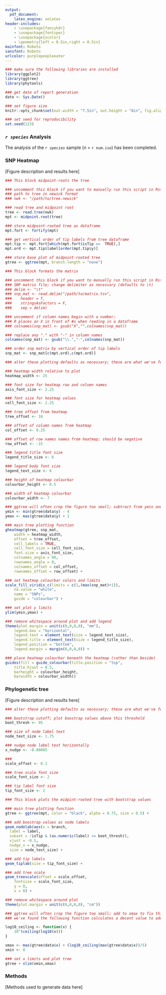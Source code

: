 ```yaml
---
output:
  pdf_document:
    latex_engine: xelatex
header-includes:
    - \usepackage{fancyhdr}
    - \usepackage{fontspec}
    - \usepackage{xcolor}
    - \geometry{left = 0.5in,right = 0.5in}
mainfont: Roboto
sansfont: Roboto
urlcolor: purplepeopleeater
---
```

<!-- define color and adjust lengths for header and footer-->
\definecolor{purplepeopleeater}{RGB}{106,13,75}
\addtolength{\headheight}{3.0cm}
\addtolength{\topmargin}{-0.5in}
\addtolength{\footskip}{-0.225in}

<!-- % setup header -->
\pagestyle{fancy}
\fancyhf{}

<!-- header content -->
<!-- Uncomment the line of code below to include a header -->
<!-- \fancyhead[L]{\raisebox{-0.25\height}{\includegraphics[height = 2.5cm]{path_to_your_header_here.png}}} -->
\fancyhead[R]{\Huge Genomic Clustering Report\\
\Large `r paste(Sys.Date())`}

<!-- create red header line -->
\renewcommand{\headrulewidth}{1pt}
\renewcommand{\headrule}{\hbox to\headwidth{%
    \color{purplepeopleeater}\leaders\hrule height \headrulewidth\hfill}}

<!-- footer content -->
\fancyfoot[C]{For research use only, not for clinical use.}
\fancyfoot[R]{\thepage}

<!-- create red footer line -->
\renewcommand{\footrulewidth}{1pt}
\renewcommand{\footrule}{\hbox to\headwidth{%
    \color{purplepeopleeater}\leaders\hrule height \headrulewidth\hfill}}

```r

### make sure the following libraries are installed
library(ggplot2)
library(ggtree)
library(phytools)

### get date of report generation
date <- Sys.Date()

### set figure size
knitr::opts_chunk$set(out.width = "7.5in", out.height = "8in", fig.align = "left")

### set seed for reproducibility
set.seed(123)

```

### *`r species`* Analysis

<!-- We recommend including the species and number of isolates included in your analysis, as well as a sentence describing the proper use of your results -->

The analysis of the *`r species`* sample (n = `r num.iso`) has been completed.

### SNP Heatmap

<!-- Include how to interpret the figure and your interpretation of the results here -->

[Figure description and results here]

```r

### This block midpoint-roots the tree

### uncomment this block if you want to manually run this script in Rstudio
### path to tree in newick format
### nwk <- "/path/to/tree.newick"

### read tree and midpoint root
tree <- read.tree(nwk)
mpt <- midpoint.root(tree)

### store midpoint-rooted tree as dataframe
mpt.fort <- fortify(mpt)

### get vertical order of tip labels from tree dataframe 
mpt.tip <- mpt.fort[which(mpt.fort$isTip ==  TRUE),]
mpt.ord <- mpt.tip$label[order(mpt.tip$y)]

### store base plot of midpoint-rooted tree
gtree <- ggtree(mpt, branch.length = "none")

```


```r

### This block formats the matrix

### uncomment this block if you want to manually run this script in Rstudio
### SNP matrix file; change delimiter as necessary (defaults to \t)
### delim <- "\t"
### snp_mat <- read.delim("/path/to/matrix.tsv",
###    header = T,
###    stringsAsFactors = F,
###    sep = delim)

### uncomment if column names begin with a number; 
### R places an X in front of #s when reading in a dataframe
### colnames(snp_mat) <- gsub("X","",colnames(snp_mat))

### replace any "." with "-" in column names
colnames(snp_mat) <- gsub("\\.","-",colnames(snp_mat))

### order snp matrix by vertical order of tip labels
snp_mat <- snp_mat[c(mpt.ord),c(mpt.ord)]

```

```r

### alter these plotting defaults as necessary; these are what we've found work best for our data

### heatmap width relative to plot
heatmap_width <- 25

### font size for heatmap row and column names
axis_font_size <- 2.25

### font size for heatmap values
cell_font_size <- 2.25

### tree offset from heatmap
tree_offset <- 18

### offset of column names from heatmap
col_offset <- 0.25

### offset of row names names from heatmap; should be negative
row_offset <- -15

### legend title font size
legend_title_size <- 8

### legend body font size
legend_text_size <- 6

### height of heatmap colourbar
colourbar_height <- 0.5

### width of heatmap colourbar
colourbar_width <- 7

### ggtree will often crop the figure too small; subtract from ymin and add to ymax to fix this
ymin <- min(gtree$data$y) - 4
ymax <- max(gtree$data$y) + 1

```

```r

### main tree plotting function
gheatmap(gtree, snp_mat,
    width = heatmap_width,
    offset = tree_offset,
    cell_labels = TRUE,
    cell_font_size = cell_font_size,
    font.size = axis_font_size,
    colnames_angle = 90,
    rownames_angle = 0,
    colnames_offset = col_offset,
    rownames_offset = row_offset) +

### set heatmap colourbar colors and limits
scale_fill_viridis_c(limits = c(1,(max(snp_mat)+1)),
    na.value = "white",
    name = "SNPs",
    guide = "colourbar") +

### set plot y limits
ylim(ymin,ymax) +

### remove whitespace around plot and add legend
theme(plot.margin = unit(c(0,0,0,0), "mm"),
    legend.box = "horizontal",
    legend.text = element_text(size = legend_text_size),
    legend.title = element_text(size = legend_title_size),
    legend.position = "bottom",
    legend.margin = margin(0,0,0,0)) +

### place heatmap colourbar beneath the heatmap (rather than beside)
guides(fill = guide_colourbar(title.position = "top",
    title.hjust = 0.5,
    barheight = colourbar_height,
    barwidth = colourbar_width))

```
\newpage

### Phylogenetic tree

<!-- Include how to interpret the figure and your interpretation of the results here -->

[Figure description and results here]

```r

### alter these plotting defaults as necessary; these are what we've found work best for our data

### bootstrap cutoff; plot boostrap values above this threshold
boot_thresh <- 95

### size of node label text
node_text_size <- 1.75

### nudge node label text horizontally
x_nudge <- -0.00005

###
scale_offset <- 0.1

### tree scale font size
scale_font_size <- 2

### tip label font size
tip_font_size <- 2

```
```r

### This block plots the midpint-rooted tree with bootstrap values

### main tree plotting function
gtree <- ggtree(mpt, color = "black", alpha = 0.75, size = 0.5) +

### add boostrap values as node labels
geom_nodelab(aes(x = branch,
  label = label,
  subset = !isTip & (as.numeric(label) >= boot_thresh)),
  vjust = -0.5,
  nudge_x = x_nudge,
  size = node_text_size) +

### add tip labels
geom_tiplab(size = tip_font_size) +

### add tree scale
geom_treescale(offset = scale_offset,
    fontsize = scale_font_size,
    y = 0,
    x = 0) +

### remove whitespace around plot
theme(plot.margin = unit(c(0,0,0,0), "cm"))

### ggtree will often crop the figure too small; add to xmax to fix this
### we've found the following function calculates a decent value to add to xmax:

log10_ceiling <- function(x) {
    10^(ceiling(log10(x)))
}

xmax <- max(gtree$data$x) + (log10_ceiling(max(gtree$data$x))/5)
xmin <- 0

### set x limits and plot tree
gtree + xlim(xmin,xmax)

```

### Methods

[Methods used to generate data here]

